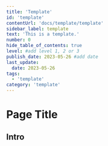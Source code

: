 ```yaml
---
title: 'Template'
id: 'template'
contentUrl: 'docs/template/template'
sidebar_label: template
text: 'This is a template.'
number: 0
hide_table_of_contents: true
level: #add level 1, 2 or 3
publish_date: 2023-05-26 #add date
last_update:
  date: 2023-05-26
tags:
  - 'template'
category: 'template'
---
```


# Page Title

<!-- Create a page title that best explains your tip -->

## Intro

<!-- Write 1-3 paragraphs introducing a problem or use case, and what your tip will be teaching the reader -->


<!-- Add the name of the folder -->

<DropdownMarkdown folderName='template' />
